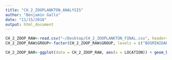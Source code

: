 ```yaml
---
title: "CH_2_ZOOPLANKTON_ANALYSIS"
author: "Benjamin Gallo"
date: "11/15/2018"
output: html_document
---
```


```r
CH_2_ZOOP_RAW<-read.csv("~/Desktop/CH_2_ZOOPLANKTON_FINAL.csv", header=TRUE)
CH_2_ZOOP_RAW$GROUP<-factor(CH_2_ZOOP_RAW$GROUP, levels = c("BOSMINIDAE", "CHYDORIDAE", "SIDIDAE", "CALANOIDA", "CYCLOPOIDA", "DOGIELINOTIDAE", "HYDRACHNIDIA", "OSTRACODA"))

CH_2_ZOOP_BAR<-ggplot(data = CH_2_ZOOP_RAW, aes(x = LOCATION)) + geom_bar(aes(weight=COUNT, fill = GROUP)) + theme_classic() + scale_fill_manual(values=ZOOP_Palette(colourCount_ZOOP)) + labs(title = "Wetland Zooplankton Community Assemblage", subtitle = "Upper St. Lawrence River, NY", y = "COUNT (AVG.)")



```
